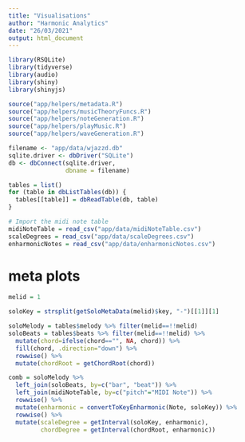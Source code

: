```yaml
---
title: "Visualisations"
author: "Harmonic Analytics"
date: "26/03/2021"
output: html_document
---
```


```r
library(RSQLite)
library(tidyverse)
library(audio)
library(shiny)
library(shinyjs)

source("app/helpers/metadata.R")
source("app/helpers/musicTheoryFuncs.R")
source("app/helpers/noteGeneration.R")
source("app/helpers/playMusic.R")
source("app/helpers/waveGeneration.R")

filename <- "app/data/wjazzd.db"
sqlite.driver <- dbDriver("SQLite")
db <- dbConnect(sqlite.driver,
                dbname = filename)

tables = list()
for (table in dbListTables(db)) {
  tables[[table]] = dbReadTable(db, table)
}

# Import the midi note table
midiNoteTable = read_csv("app/data/midiNoteTable.csv")
scaleDegrees = read_csv("app/data/scaleDegrees.csv")
enharmonicNotes = read_csv("app/data/enharmonicNotes.csv")
```

# meta plots
```r
melid = 1

soloKey = strsplit(getSoloMetaData(melid)$key, "-")[[1]][1]

soloMelody = tables$melody %>% filter(melid==!!melid)
soloBeats = tables$beats %>% filter(melid==!!melid) %>%
  mutate(chord=ifelse(chord=="", NA, chord)) %>%
  fill(chord, .direction="down") %>%
  rowwise() %>%
  mutate(chordRoot = getChordRoot(chord))

comb = soloMelody %>%
  left_join(soloBeats, by=c("bar", "beat")) %>%
  left_join(midiNoteTable, by=c("pitch"="MIDI Note")) %>%
  rowwise() %>%
  mutate(enharmonic = convertToKeyEnharmonic(Note, soloKey)) %>%
  rowwise() %>%
  mutate(scaleDegree = getInterval(soloKey, enharmonic),
         chordDegree = getInterval(chordRoot, enharmonic)) 
  

```

